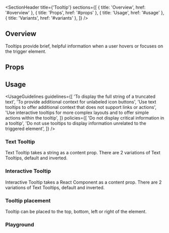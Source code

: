 
<Meta of={TooltipStories} />

<SectionHeader
  title={'Tooltip'}
  sections={[
    { title: 'Overview', href: '#overview' },
    { title: 'Props', href: '#props' },
    { title: 'Usage', href: '#usage' },
    { title: 'Variants', href: '#variants' },
  ]}
/>

## Overview

Tooltips provide brief, helpful information when a user hovers or focuses on the trigger element.

## Props

<ArgTypes of={Tooltip} />

## Usage

<UsageGuidelines
  guidelines={[
    'To display the full string of a truncated text',
    'To provide additional context for unlabeled icon buttons',
    'Use text tooltips to offer additional context that does not support links or actions',
    'Use interactive tooltips for more complex layouts and to offer simple actions within the tooltip',
  ]}
  policies={[
    'Do not display critical information in a tooltip',
    'Do not use tooltips to display information unrelated to the triggered element',
  ]}
/>

<SubsectionHeader title="Variants" />

### Text Tooltip

Text Tooltip takes a string as a content prop. There are 2 variations of Text Tooltips, default and inverted.

<Canvas of={TooltipStories.TextTooltip} />

### Interactive Tooltip

Interactive Tooltip takes a React Component as a content prop. There are 2 variations of Text Tooltips, default and inverted.

<Canvas of={TooltipStories.InteractiveTooltip} />

### Tooltip placement

Tooltip can be placed to the top, bottom, left or right of the element.

<Canvas of={TooltipStories.TooltipPlacement} />

### Playground

<Canvas of={TooltipStories.Playground} />
